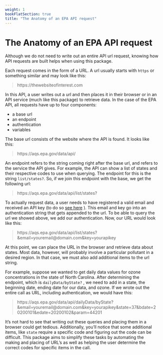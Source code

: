 ```yaml
---
weight: 1
bookFlatSection: true
title: "The Anatomy of an EPA API request"
---
```


# The Anatomy of an EPA API request

Although we do not need to write out an entire API url request, knowing how API requests are built helps when using this package.

Each request comes in the form of a URL. A url usually starts with `https` or something similar and may 
look like this: 

> https://thewebsiteofinterest.com 


In this API, a user writes out a url and then places it in their browser or in an API service (much like this package) to retrieve data. In the case of the EPA API, all requests have up to four components:

* a base url 
* an endpoint
* authentication
* variables

The base url consists of the website where the API is found.  It looks like this:

> https://aqs.epa.gov/data/api/ 

An endpoint refers to the string coming right after the base url, and refers to the service the API gives. For example, the API can show a list of states and their respective codes to use when querying. The endpoint for this is the string `list/states?`. So, if we join this endpoint with the base, we get the following 
url:

> https://aqs.epa.gov/data/api/list/states?

To actually request data, a user needs to have registered a valid email and received an API key (to do so [see here](https://aqs.epa.gov/aqsweb/documents/data_api.html#signup) ). This email and key go into an authentication string that gets appended to the url. To be able to query the url we showed above, we add
our authentication. Now, our URL would look like this: 

> https://aqs.epa.gov/data/api/list/states?&email=youremail@domain.com&key=yourapikey

At this point, we can place the URL in the browser and retrieve data about states. Most data, however, will probably involve a particular pollutant in a desired region. In that case, we must also add additional items to the url string. 

For example, suppose we wanted to get daily data values for ozone concentrations in the state of North Carolina. After determining the endpoint, which is `dailyData/byState?` , we need to add in a state, the beginning date, ending date for our data, and ozone. If we wrote out the entire call as URL, including authentication, we would have this: 

> https://aqs.epa.gov/data/api/dailyData/byState?&email=youremail@domain.com&key=yourapikey&state=37&bdate=20200101&edate=20200102&param=44201

It's not hard to see that writing out these queries and placing them in a browser could get
tedious. Additionally, you'll notice that some additional items, like `state` require a specific code and figuring out the code can be difficult. This package aims to simplify these tasks by automating the making and placing of URL's as well as helping the user determine the correct codes for specific items in the call. 
